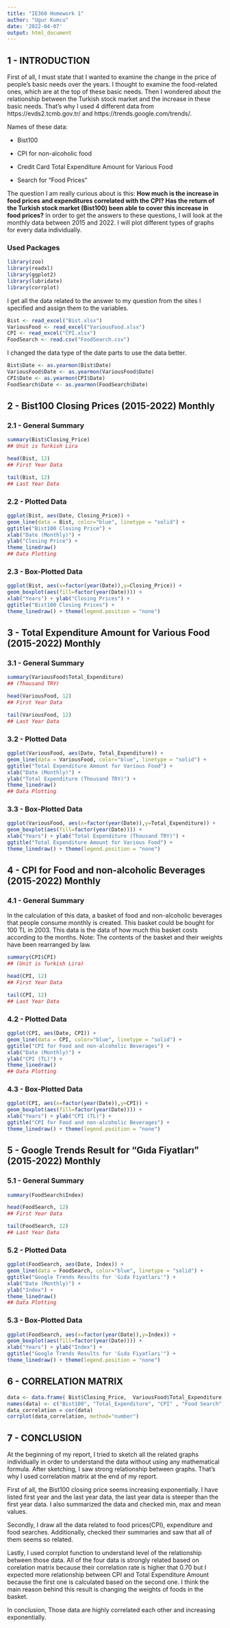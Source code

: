 ---
title: "IE360 Homework 1"
author: "Ugur Kumcu"
date: '2022-04-07'
output: html_document
---


## 1 - INTRODUCTION

  First of all, I must state that I wanted to examine the change in the price of people's basic needs over the years. I thought to examine the food-related ones, which are at the top of these basic needs. Then I wondered about the relationship between the Turkish stock market and the increase in these basic needs. That's why I used 4 different data from https://evds2.tcmb.gov.tr/ and https://trends.google.com/trends/. 

Names of these data: 

* Bist100 

* CPI for non-alcoholic food

* Credit Card Total Expenditure Amount for Various Food

* Search for "Food Prices"

The question I am really curious about is this: __How much is the increase in food prices and expenditures correlated with the CPI? Has the return of the Turkish stock market (Bist100) been able to cover this increase in food prices?__
In order to get the answers to these questions, I will look at the monthly data between 2015 and 2022. I will plot different types of graphs for every data individually. 



### Used Packages
```{r message=FALSE, warning=FALSE}
library(zoo)
library(readxl)
library(ggplot2)
library(lubridate)
library(corrplot)
```


I get all the data related to the answer to my question from the sites I specified and assign them to the variables.

```{r}
Bist <- read_excel("Bist.xlsx")
VariousFood <- read_excel("VariousFood.xlsx")
CPI <- read_excel("CPI.xlsx")
FoodSearch <- read.csv("FoodSearch.csv")
```

I changed the data type of the date parts to use the data better.

```{r}
Bist$Date <- as.yearmon(Bist$Date)
VariousFood$Date <- as.yearmon(VariousFood$Date)
CPI$Date <- as.yearmon(CPI$Date)
FoodSearch$Date <- as.yearmon(FoodSearch$Date)
```

## 2 - Bist100 Closing Prices (2015-2022) Monthly

### 2.1 - General Summary
```{r}
summary(Bist$Closing_Price)
## Unit is Turkish Lira
```

```{r}
head(Bist, 12)
## First Year Data
```


```{r}
tail(Bist, 12)
## Last Year Data
```

### 2.2 - Plotted Data
```{r}
ggplot(Bist, aes(Date, Closing_Price)) +
geom_line(data = Bist, color="blue", linetype = "solid") +
ggtitle("Bist100 Closing Price") +
xlab("Date (Monthly)") + 
ylab("Closing Price") +
theme_linedraw()
## Data Plotting 
```
### 2.3 - Box-Plotted Data

```{r}
ggplot(Bist, aes(x=factor(year(Date)),y=Closing_Price)) + 
geom_boxplot(aes(fill=factor(year(Date)))) + 
xlab("Years") + ylab("Closing Prices") + 
ggtitle("Bist100 Closing Prices") +
theme_linedraw() + theme(legend.position = "none")

```

## 3 - Total Expenditure Amount for Various Food (2015-2022) Monthly

### 3.1 - General Summary
```{r}
summary(VariousFood$Total_Expenditure)
## (Thousand TRY)
```

```{r}
head(VariousFood, 12)
## First Year Data
```


```{r}
tail(VariousFood, 12)
## Last Year Data
```

### 3.2 - Plotted Data
```{r}
ggplot(VariousFood, aes(Date, Total_Expenditure)) +
geom_line(data = VariousFood, color="blue", linetype = "solid") +
ggtitle("Total Expenditure Amount for Various Food") +
xlab("Date (Monthly)") + 
ylab("Total Expenditure (Thousand TRY)") +
theme_linedraw()
## Data Plotting 
```
### 3.3 - Box-Plotted Data

```{r}
ggplot(VariousFood, aes(x=factor(year(Date)),y=Total_Expenditure)) +
geom_boxplot(aes(fill=factor(year(Date)))) + 
xlab("Years") + ylab("Total Expenditure (Thousand TRY)") + 
ggtitle("Total Expenditure Amount for Various Food") +
theme_linedraw() + theme(legend.position = "none")

```

## 4 - CPI for Food and non-alcoholic Beverages (2015-2022) Monthly

### 4.1 - General Summary

In the calculation of this data, a basket of food and non-alcoholic beverages that people consume monthly is created. This basket could be bought for 100 TL in 2003. This data is the data of how much this basket costs according to the months. Note: The contents of the basket and their weights have been rearranged by law.

```{r}
summary(CPI$CPI)
## (Unit is Turkish Lira)
```

```{r}
head(CPI, 12)
## First Year Data
```
```{r}
tail(CPI, 12)
## Last Year Data
```
### 4.2 - Plotted Data
```{r}
ggplot(CPI, aes(Date, CPI)) +
geom_line(data = CPI, color="blue", linetype = "solid") +
ggtitle("CPI for Food and non-alcoholic Beverages") +
xlab("Date (Monthly)") + 
ylab("CPI (TL)") +
theme_linedraw()
## Data Plotting 
```

### 4.3 - Box-Plotted Data

```{r}
ggplot(CPI, aes(x=factor(year(Date)),y=CPI)) +
geom_boxplot(aes(fill=factor(year(Date)))) + 
xlab("Years") + ylab("CPI (TL)") + 
ggtitle("CPI for Food and non-alcoholic Beverages") +
theme_linedraw() + theme(legend.position = "none")

```

## 5 - Google Trends Result for "Gıda Fiyatları" (2015-2022) Monthly

### 5.1 - General Summary
```{r}
summary(FoodSearch$Index)
```

```{r}
head(FoodSearch, 12)
## First Year Data
```


```{r}
tail(FoodSearch, 12)
## Last Year Data
```

### 5.2 - Plotted Data
```{r}
ggplot(FoodSearch, aes(Date, Index)) +
geom_line(data = FoodSearch, color="blue", linetype = "solid") +
ggtitle("Google Trends Results for 'Gıda Fiyatları'") +
xlab("Date (Monthly)") + 
ylab("Index") +
theme_linedraw()
## Data Plotting 
```
### 5.3 - Box-Plotted Data

```{r}
ggplot(FoodSearch, aes(x=factor(year(Date)),y=Index)) + 
geom_boxplot(aes(fill=factor(year(Date)))) + 
xlab("Years") + ylab("Index") + 
ggtitle("Google Trends Results for 'Gıda Fiyatları'") +
theme_linedraw() + theme(legend.position = "none")

```

## 6 - CORRELATION MATRIX

```{r}
data <- data.frame( Bist$Closing_Price,  VariousFood$Total_Expenditure, CPI$CPI, FoodSearch$Index)
names(data) <- c("Bist100", "Total_Expenditure", "CPI" , "Food Search")
data_correlation = cor(data)
corrplot(data_correlation, method="number")
```


## 7 - CONCLUSION

At the beginning of my report, I tried to sketch all the related graphs individually in order to understand the data without using any mathematical formula. After sketching, I saw strong relationship between graphs. That's why I used correlation matrix at the end of my report.

First of all, the Bist100 closing price seems increasing exponentially. I have listed first year and the last year data, the last year data is steeper than the first year data. I also summarized the data and checked min, max and mean values. 

Secondly, I draw all the data related to food prices(CPI), expenditure and food searches. Additionally, checked their summaries and saw that all of them seems so related. 

Lastly, I used corrplot function to understand level of the relationship between those data. All of the four data is strongly related based on corelation matrix because their correlation rate is higher that 0.70 but I expected more relationship between CPI and Total Expenditure Amount because the first one is calculated based on the second one. I think the main reason behind this result is changing the weights of foods in the basket. 

In conclusion, Those data are highly correlated each other and increasing exponentially. 





